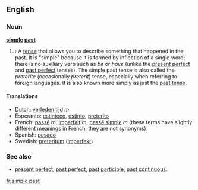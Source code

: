 {{wikipedia}}
==English==

===Noun===
'''[[simple]] [[past]]'''

# {{grammar}}: A [[tense]] that allows you to describe something that happened in the past.  It is "simple" because it is formed by inflection of a single word: there is no auxiliary verb such as ''be'' or ''have'' (unlike the [[present perfect]] and [[past perfect]] tenses).  The simple past tense is also called the ''preterite'' (occasionally ''preterit'') tense, especially when referring to foreign languages.  It is also known more simply as just the [[past tense]].

====Translations====
*Dutch: [[verleden tijd]] ''m''
*Esperanto: [[estinteco]], [[estinto]], [[preterito]]
*French: [[passé]] ''m'', [[imparfait]] ''m'', [[passé simple]] ''m'' (these terms have slightly different meanings in French, they are not synonyms)
*Spanish: [[pasado]]
*Swedish: [[preteritum]] ([[imperfekt]])

===See also===
*[[present perfect]], [[past perfect]], [[past participle]], [[past continuous]].

[[fr:simple past]]